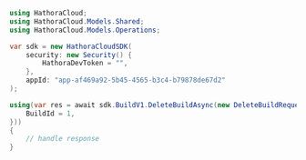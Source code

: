```csharp DeleteBuild.cs
using HathoraCloud;
using HathoraCloud.Models.Shared;
using HathoraCloud.Models.Operations;

var sdk = new HathoraCloudSDK(
    security: new Security() {
        HathoraDevToken = "",
    },
    appId: "app-af469a92-5b45-4565-b3c4-b79878de67d2"
);

using(var res = await sdk.BuildV1.DeleteBuildAsync(new DeleteBuildRequest() {
    BuildId = 1,
}))
{
    // handle response
}
```
